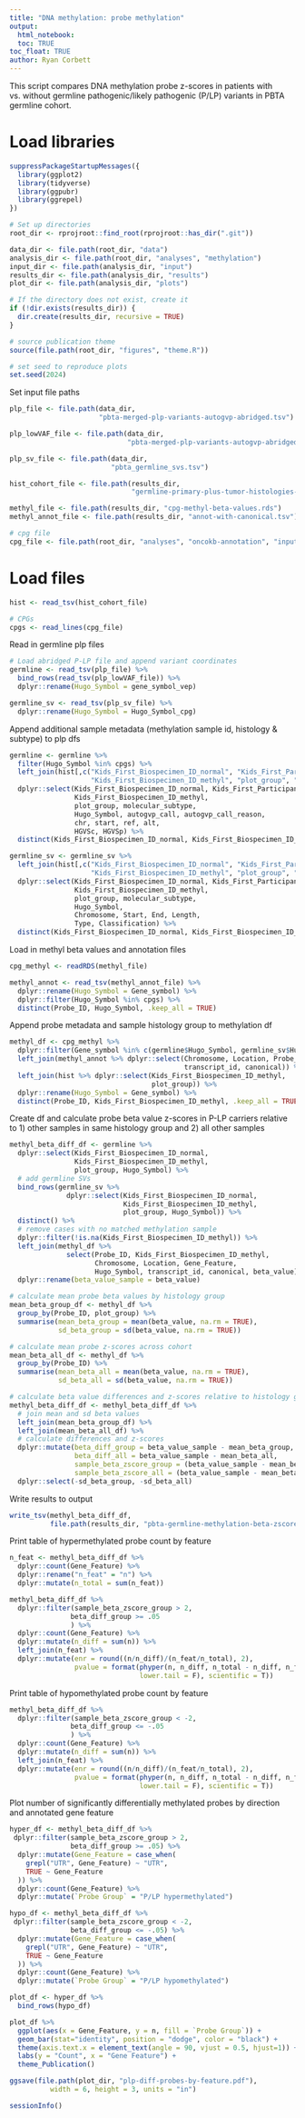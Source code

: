 ```yaml
---
title: "DNA methylation: probe methylation"
output: 
  html_notebook:
  toc: TRUE
toc_float: TRUE
author: Ryan Corbett
---
```


This script compares DNA methylation probe z-scores in patients with vs. without germline pathogenic/likely pathogenic (P/LP) variants in PBTA germline cohort. 

# Load libraries
```r
suppressPackageStartupMessages({
  library(ggplot2)
  library(tidyverse)
  library(ggpubr)
  library(ggrepel)
})

# Set up directories
root_dir <- rprojroot::find_root(rprojroot::has_dir(".git"))

data_dir <- file.path(root_dir, "data")
analysis_dir <- file.path(root_dir, "analyses", "methylation")
input_dir <- file.path(analysis_dir, "input")
results_dir <- file.path(analysis_dir, "results")
plot_dir <- file.path(analysis_dir, "plots")

# If the directory does not exist, create it
if (!dir.exists(results_dir)) {
  dir.create(results_dir, recursive = TRUE)
}

# source publication theme
source(file.path(root_dir, "figures", "theme.R"))

# set seed to reproduce plots
set.seed(2024)
```

Set input file paths
```r
plp_file <- file.path(data_dir, 
                      "pbta-merged-plp-variants-autogvp-abridged.tsv")

plp_lowVAF_file <- file.path(data_dir, 
                             "pbta-merged-plp-variants-autogvp-abridged-lowVAF-cpgs.tsv")

plp_sv_file <- file.path(data_dir,
                         "pbta_germline_svs.tsv")

hist_cohort_file <- file.path(results_dir, 
                              "germline-primary-plus-tumor-histologies-methylation.tsv")

methyl_file <- file.path(results_dir, "cpg-methyl-beta-values.rds")
methyl_annot_file <- file.path(results_dir, "annot-with-canonical.tsv")

# cpg file
cpg_file <- file.path(root_dir, "analyses", "oncokb-annotation", "input", "cpg.txt")
```

# Load files

```r
hist <- read_tsv(hist_cohort_file)

# CPGs
cpgs <- read_lines(cpg_file)
```

Read in germline plp files

```r
# Load abridged P-LP file and append variant coordinates
germline <- read_tsv(plp_file) %>%
  bind_rows(read_tsv(plp_lowVAF_file)) %>%
  dplyr::rename(Hugo_Symbol = gene_symbol_vep) 

germline_sv <- read_tsv(plp_sv_file) %>%
  dplyr::rename(Hugo_Symbol = Hugo_Symbol_cpg)
```

Append additional sample metadata (methylation sample id, histology & subtype) to plp dfs

```r
germline <- germline %>%
  filter(Hugo_Symbol %in% cpgs) %>%
  left_join(hist[,c("Kids_First_Biospecimen_ID_normal", "Kids_First_Participant_ID", 
                    "Kids_First_Biospecimen_ID_methyl", "plot_group", "molecular_subtype")]) %>%
  dplyr::select(Kids_First_Biospecimen_ID_normal, Kids_First_Participant_ID, 
                Kids_First_Biospecimen_ID_methyl, 
                plot_group, molecular_subtype,
                Hugo_Symbol, autogvp_call, autogvp_call_reason,
                chr, start, ref, alt,
                HGVSc, HGVSp) %>%
  distinct(Kids_First_Biospecimen_ID_normal, Kids_First_Biospecimen_ID_methyl, Hugo_Symbol, start, .keep_all = T)

germline_sv <- germline_sv %>%
  left_join(hist[,c("Kids_First_Biospecimen_ID_normal", "Kids_First_Participant_ID", 
                    "Kids_First_Biospecimen_ID_methyl", "plot_group", "molecular_subtype")]) %>%
  dplyr::select(Kids_First_Biospecimen_ID_normal, Kids_First_Participant_ID, 
                Kids_First_Biospecimen_ID_methyl, 
                plot_group, molecular_subtype,
                Hugo_Symbol,
                Chromosome, Start, End, Length,
                Type, Classification) %>%
  distinct(Kids_First_Biospecimen_ID_normal, Kids_First_Biospecimen_ID_methyl, Hugo_Symbol, .keep_all = T)
```

Load in methyl beta values and annotation files

```r
cpg_methyl <- readRDS(methyl_file)

methyl_annot <- read_tsv(methyl_annot_file) %>%
  dplyr::rename(Hugo_Symbol = Gene_symbol) %>%
  dplyr::filter(Hugo_Symbol %in% cpgs) %>%
  distinct(Probe_ID, Hugo_Symbol, .keep_all = TRUE)
```
Append probe metadata and sample histology group to methylation df

```r
methyl_df <- cpg_methyl %>%
  dplyr::filter(Gene_symbol %in% c(germline$Hugo_Symbol, germline_sv$Hugo_Symbol)) %>%
  left_join(methyl_annot %>% dplyr::select(Chromosome, Location, Probe_ID, 
                                           transcript_id, canonical)) %>%
  left_join(hist %>% dplyr::select(Kids_First_Biospecimen_ID_methyl, 
                                   plot_group)) %>%
  dplyr::rename(Hugo_Symbol = Gene_symbol) %>%
  distinct(Probe_ID, Kids_First_Biospecimen_ID_methyl, .keep_all = TRUE)
```

Create df and calculate probe beta value z-scores in P-LP carriers relative to 1) other samples in same histology group and 2) all other samples

```r
methyl_beta_diff_df <- germline %>%
  dplyr::select(Kids_First_Biospecimen_ID_normal, 
                Kids_First_Biospecimen_ID_methyl,
                plot_group, Hugo_Symbol) %>%
  # add germline SVs
  bind_rows(germline_sv %>% 
              dplyr::select(Kids_First_Biospecimen_ID_normal,
                            Kids_First_Biospecimen_ID_methyl,
                            plot_group, Hugo_Symbol)) %>%
  distinct() %>%
  # remove cases with no matched methylation sample
  dplyr::filter(!is.na(Kids_First_Biospecimen_ID_methyl)) %>%
  left_join(methyl_df %>%
              select(Probe_ID, Kids_First_Biospecimen_ID_methyl,
                     Chromosome, Location, Gene_Feature,
                     Hugo_Symbol, transcript_id, canonical, beta_value)) %>%
  dplyr::rename(beta_value_sample = beta_value)

# calculate mean probe beta values by histology group
mean_beta_group_df <- methyl_df %>%
  group_by(Probe_ID, plot_group) %>%
  summarise(mean_beta_group = mean(beta_value, na.rm = TRUE),
            sd_beta_group = sd(beta_value, na.rm = TRUE))

# calculate mean probe z-scores across cohort
mean_beta_all_df <- methyl_df %>%
  group_by(Probe_ID) %>%
  summarise(mean_beta_all = mean(beta_value, na.rm = TRUE),
            sd_beta_all = sd(beta_value, na.rm = TRUE))

# calculate beta value differences and z-scores relative to histology group and entire cohort
methyl_beta_diff_df <- methyl_beta_diff_df %>%
  # join mean and sd beta values
  left_join(mean_beta_group_df) %>%
  left_join(mean_beta_all_df) %>%
  # calculate differences and z-scores
  dplyr::mutate(beta_diff_group = beta_value_sample - mean_beta_group,
                beta_diff_all = beta_value_sample - mean_beta_all,
                sample_beta_zscore_group = (beta_value_sample - mean_beta_group)/sd_beta_group,
                sample_beta_zscore_all = (beta_value_sample - mean_beta_all)/sd_beta_all) %>%
  dplyr::select(-sd_beta_group, -sd_beta_all)
```

Write results to output

```r
write_tsv(methyl_beta_diff_df,
          file.path(results_dir, "pbta-germline-methylation-beta-zscores.tsv"))
```

Print table of hypermethylated probe count by feature

```r
n_feat <- methyl_beta_diff_df %>%
  dplyr::count(Gene_Feature) %>%
  dplyr::rename("n_feat" = "n") %>%
  dplyr::mutate(n_total = sum(n_feat))

methyl_beta_diff_df %>%
  dplyr::filter(sample_beta_zscore_group > 2,
               beta_diff_group >= .05
               ) %>%
  dplyr::count(Gene_Feature) %>%
  dplyr::mutate(n_diff = sum(n)) %>%
  left_join(n_feat) %>%
  dplyr::mutate(enr = round((n/n_diff)/(n_feat/n_total), 2),
                pvalue = format(phyper(n, n_diff, n_total - n_diff, n_feat,
                                lower.tail = F), scientific = T))
```

Print table of hypomethylated probe count by feature 

```r
methyl_beta_diff_df %>%
  dplyr::filter(sample_beta_zscore_group < -2,
               beta_diff_group <= -.05
               ) %>%
  dplyr::count(Gene_Feature) %>%
  dplyr::mutate(n_diff = sum(n)) %>%
  left_join(n_feat) %>%
  dplyr::mutate(enr = round((n/n_diff)/(n_feat/n_total), 2),
                pvalue = format(phyper(n, n_diff, n_total - n_diff, n_feat,
                                lower.tail = F), scientific = T))
```

Plot number of significantly differentially methylated probes by direction and annotated gene feature

```r
hyper_df <- methyl_beta_diff_df %>%
 dplyr::filter(sample_beta_zscore_group > 2,
               beta_diff_group >= .05) %>%
  dplyr::mutate(Gene_Feature = case_when(
    grepl("UTR", Gene_Feature) ~ "UTR",
    TRUE ~ Gene_Feature
  )) %>%
  dplyr::count(Gene_Feature) %>%
  dplyr::mutate(`Probe Group` = "P/LP hypermethylated")

hypo_df <- methyl_beta_diff_df %>%
 dplyr::filter(sample_beta_zscore_group < -2,
               beta_diff_group <= -.05) %>%
  dplyr::mutate(Gene_Feature = case_when(
    grepl("UTR", Gene_Feature) ~ "UTR",
    TRUE ~ Gene_Feature
  )) %>%
  dplyr::count(Gene_Feature) %>%
  dplyr::mutate(`Probe Group` = "P/LP hypomethylated")

plot_df <- hyper_df %>%
  bind_rows(hypo_df)

plot_df %>%
  ggplot(aes(x = Gene_Feature, y = n, fill = `Probe Group`)) +
  geom_bar(stat="identity", position = "dodge", color = "black") +
  theme(axis.text.x = element_text(angle = 90, vjust = 0.5, hjust=1)) +
  labs(y = "Count", x = "Gene Feature") + 
  theme_Publication()

ggsave(file.path(plot_dir, "plp-diff-probes-by-feature.pdf"),
          width = 6, height = 3, units = "in")
```


```r
sessionInfo()
```
